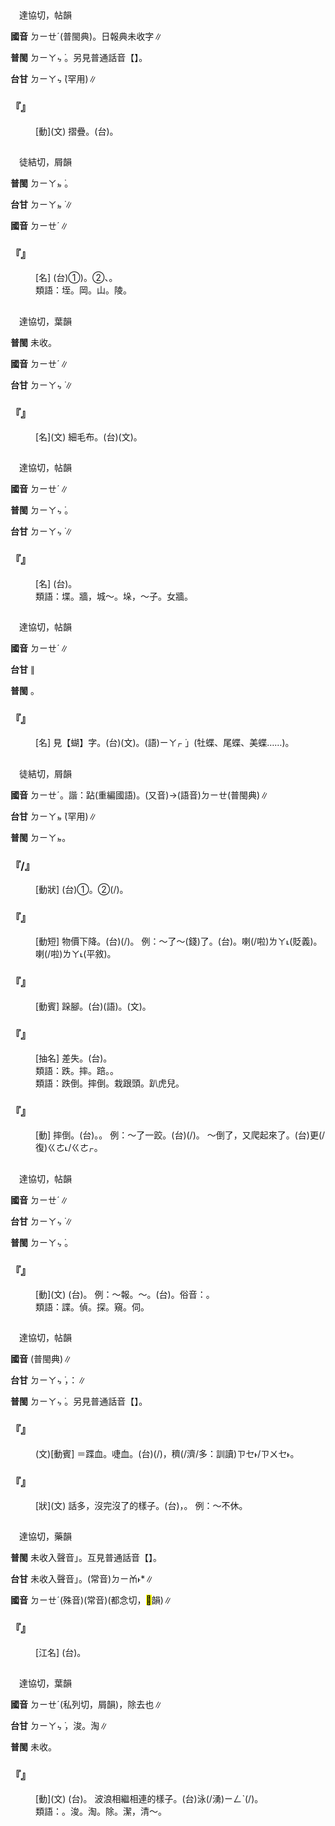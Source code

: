 
=={{ruby|揲|ㄉㄧㄝˊ}}==

　達協切，帖韻

'''國音''' <rt>ㄉㄧㄝˊ</rt>{{ruby|。|ㄕㄜˊ}}(普閩典)。日報典未收字∥

'''普閩''' <rt>ㄉㄧㄚㆴ ͘</rt>。另見普通話音【{{ruby|揲|ㄕㄜˊ}}】。

'''台甘''' <rt>ㄉㄧㄚㆴ ͘</rt>(罕用){{ruby|。|ㄒㄧㄚㆴ ͘}}∥

    

==='''『{{ruby|揲|ㄉㄧㄝˊ}}』'''===
: [動](文) 摺疊。(台){{ruby|揲|ㄉㄧㄚㆵ ͘}}。
    

=={{ruby|垤|ㄉㄧㄝˊ}}==

　徒結切，屑韻

'''普閩''' <rt>ㄉㄧㄚㆵ ͘</rt>。

'''台甘''' <rt>ㄉㄧㄚㆵ ͘</rt>∥

'''國音''' <rt>ㄉㄧㄝˊ</rt>∥

    

==='''『{{ruby|垤|ㄉㄧㄝˊ}}』'''===
: [名] (台)①){{ruby|地|ㄉㆤ˫}}{{ruby|面|ㆠㄧㄣ˫}}{{ruby|浮|ㄆㄨˊ}}{{ruby|起|ㄎㄧˋ}}{{ruby|丌|ㆤ}}{{ruby|蚼|ㄍㄠˋ}}{{ruby|蟻|ㄏㄧㄚ˫}}{{ruby|宿|ㄒㄧㄨ˫}}。②{{ruby|塗|ㄊㆦˊ}}{{ruby|山|ㄙㄨㆩ}}{{ruby|仔|ㄚ}}、{{ruby|土|ㄊㆦˊ}}{{ruby|堆|ㄉㄨㄧ}}。
:類語：垤。岡。山。陵。
:
    

=={{ruby|<mark>&#xf96d2;</mark>|ㄉㄧㄝˊ}}==

　達協切，葉韻

'''普閩''' 未收。

'''國音''' <rt>ㄉㄧㄝˊ</rt>∥

'''台甘''' <rt>ㄉㄧㄚㆴ ͘</rt>∥

    

==='''『{{ruby|<mark>&#xf96d2;</mark>|ㄉㄧㄝˊ}}』'''===
: [名](文) 細毛布。(台)(文){{ruby|幼|ㄧㄨ˪}}{{ruby|幼|ㄧㄨ˪}}{{ruby|丌|ㆤ}}{{ruby|毛|ㄇㆦˊ}}{{ruby|布|ㄅㆦ˪}}。
    

=={{ruby|堞|ㄉㄧㄝˊ}}==

　達協切，帖韻

'''國音''' <rt>ㄉㄧㄝˊ</rt>∥

'''普閩''' <rt>ㄉㄧㄚㆴ ͘</rt>。

'''台甘''' <rt>ㄉㄧㄚㆴ ͘</rt>∥

    

==='''『{{ruby|堞|ㄉㄧㄝˊ}}』'''===
: [名] (台){{ruby|城|ㄒㄧㆩˊ}}{{ruby|頂|ㄉㄧㄥˋ}}{{ruby|齒|ㄎㄧˋ}}{{ruby|形|ㄏㄧㄥˊ}}{{ruby|丌|ㆤ}}{{ruby|厚|ㄍㄠ˫}}{{ruby|牆|ㄑㄧㆧˊ/ㄑㄧㆫˊ}}。
:類語：堞。牆，城～。垛，～子。女牆。
:
    

=={{ruby|蝶|ㄉㄧㄝˊ}}==

　達協切，帖韻

'''國音''' <rt>ㄉㄧㄝˊ</rt>∥

'''台甘''' {{ruby|(文)|ㄉㄧㄚㆴ ͘}}{{ruby|(語)|ㄧㄚㆷ ͘}}∥

'''普閩''' {{ruby|(文)|ㄉㄧㄚㆴ ͘}}{{ruby|(語)|ㄧㄚㆷ ͘}}。

    

==='''『{{ruby|蝴|ㄏㄨˊ}}{{ruby|蝶|ㄉㄧㄝˊ}}』'''===
: [名] 見【蝴】字。(台)(文){{ruby|蝴|ㆦˊ}}{{ruby|蝶|ㄉㄧㄚㆴ ͘}}。(語){{ruby|「|ㆠㄨㆤˋ}}<rt>ㄧㄚㆷ ͘</rt>」(牡蝶、尾蝶、美蝶……)。
    

=={{ruby|跌|ㄉㄧㄝˊ}}==

　徒結切，屑韻

'''國音''' <rt>ㄉㄧㄝˊ</rt>。諧：跕(重編國語)。(又音)→(語音)<rt>ㄉㄧㄝ</rt>(普閩典)∥

'''台甘''' <rt>ㄉㄧㄚㆵ ͘</rt>(罕用)∥

'''普閩''' <rt>ㄉㄧㄚㆵ</rt>。

    

==='''『{{ruby|跌|ㄉㄧㄝˊ}}{{ruby|宕|ㄉㄤˋ}}/{{ruby|蕩|ㄉㄤˋ}}』'''===
: [動狀] (台)①{{ruby|放|ㄏㆲ˪}}{{ruby|縱|ㄑㄧㆲ˪}}。②{{ruby|文|ㆠㄨㄣˊ}}{{ruby|章|ㄐㄧㆫ/ㄐㄧㆧ/ㄐㄧㆲ}}{{ruby|丌|ㆤ}}{{ruby|字|ㆢㄧ˫/ㄌㄧ˫}}{{ruby|句|ㄍㄨ˪}}{{ruby|讀|ㄊㄚㆶ ͘}}{{ruby|著|ㄉㄧㄜㆷ ͘}}{{ruby|有|ㄨ˫}}{{ruby|抑|ㄧㆤㆶ}}{{ruby|揚|ㄧㆲˊ}}{{ruby|頓|ㄉㄨㄣ˪}}{{ruby|挫|ㄘㄜ˪}}(/{{ruby|高|ㄍㄨㄢˊ}}{{ruby|高|ㄍㄨㄢˊ}}{{ruby|低|ㄍㆤ˫}}{{ruby|低|ㄍㆤ˫}})。
    

==='''『{{ruby|跌|ㄉㄧㄝˊ}}{{ruby|價|ㄐㄧㄚˋ}}』'''===
: [動短] 物價下降。(台){{ruby|物|ㄇㆭㆷ ͘/ㄇㄧㆷ ͘}}{{ruby|價|ㄍㆤ˪}}{{ruby|降|ㄍㄤ˪}}{{ruby|低|ㄍㆤ˫}}(/{{ruby|跋|ㄅㄨㄚㆷ ͘}}{{ruby|價|ㄍㆤ˪}})。 例：～了～(錢)了。(台){{ruby|跋|ㄅㄨㄚㆷ ͘}}{{ruby|價|ㄍㆤ˪}}。{{ruby|落|ㄌㄚㆶ}}{{ruby|價|ㄍㆤ˪}}喇(/啦)<rt>ㄌㄚ˪</rt>(貶義)。{{ruby|落|ㄌㄜㆷ ͘}}{{ruby|價|ㄍㆤ˪}}喇(/啦)<rt>ㄌㄚ˪</rt>(平敘)。
    

==='''『{{ruby|跌|ㄉㄧㄝˊ}}{{ruby|足|ㄗㄨˊ}}』'''===
: [動賓] 跺腳。(台){{ruby|頓|ㄉㆭ˪}}{{ruby|骹|ㄎㄚ}}(語)。{{ruby|頓|ㄉㄨㄣ˪}}{{ruby|足|ㄐㄧㆦㆶ}}(文)。
    

==='''『{{ruby|差|ㄔㄚ}}{{ruby|跌|ㄉㄧㄝˊ}}』'''===
: [抽名] 差失。(台){{ruby|失|ㄒㄧㆴ}}{{ruby|錯|ㄘㄜ˪}}。
:類語：跌。摔。踣。{{ruby|<mark>&#xf8fe9;</mark>|ㄅㄧˋ}}。
:
:類語：跌倒。摔倒。栽跟頭。趴虎兒。
:
    

==='''『{{ruby|跌|ㄉㄧㄝˊ}}』'''===
: [動] 摔倒。(台){{ruby|跋|ㄅㄨㄚㆷ ͘}}{{ruby|倒|ㄉㄜˋ}}。{{ruby|摔|ㄒㄧㄚㆶ}}{{ruby|倒|ㄉㄜˋ}}。 例：～了一跤。(台){{ruby|跋|ㄅㄨㄚㆷ ͘}}(/{{ruby|摔|ㄒㄧㄚㆶ}}){{ruby|一|ㄐㄧㆵ ͘}}{{ruby|倒|ㄉㄜˋ}}。 ～倒了，又爬起來了。(台){{ruby|跋|ㄅㄨㄚㆷ ͘}}{{ruby|倒|ㄉㄜˋ}}{{ruby|落|ㄌㄜㆷ ͘}}{{ruby|去|ㄎㄧ˪}}更(/復)<rt>ㄍㄜ˪/ㄍㄜㆷ</rt>{{ruby|再|ㄗㄞ˪}}{{ruby|趴|ㄅㆤㆷ}}{{ruby|起|·ㄎㄧˋ}}{{ruby|來|·ㄌㄞˊ}}。
    

=={{ruby|諜|ㄉㄧㄝˊ}}==

　達協切，帖韻

'''國音''' <rt>ㄉㄧㄝˊ</rt>∥

'''台甘''' <rt>ㄉㄧㄚㆴ ͘</rt>∥

'''普閩''' <rt>ㄉㄧㄚㆴ ͘</rt>。

    

==='''『{{ruby|諜|ㄉㄧㄝˊ}}』'''===
: [動](文) (台){{ruby|暗|ㆰ˪}}{{ruby|探|ㄊㆰ˪}}{{ruby|敵|ㄉㄧㆤㆶ}}{{ruby|人|ㄌㄧㄣˊ/ㆢㄧㄣˊ}}{{ruby|丌|ㆤ}}{{ruby|動|ㄉㆲ˫}}{{ruby|靜|ㄐㄧㄥ˫}}。 例：～報。{{ruby|間|ㄐㄧㄢˋ}}～。(台){{ruby|間|ㄍㄢ}}{{ruby|諜|ㄉㄧㄚㆴ ͘}}。俗音：{{ruby|間|ㄐㄧㄢ}}{{ruby|諜|ㄉㄧㄝˊ}}。
:類語：諜。偵。探。窺。伺。
:
    

=={{ruby|喋|ㄉㄧㄝˊ}}==

　達協切，帖韻

'''國音''' {{ruby|(文)|ㄉㄧㄝˊ}}{{ruby|。|ㄓㄚˊ}}(普閩典)∥

'''台甘''' <rt>ㄉㄧㄚㆴ ͘</rt>{{ruby|。|ㄊㄧㆷ ͘}}，{{ruby|如|ㄌㄨˊ}}：{{ruby|大|ㄉㄨㄚ˫}}{{ruby|舌|ㄐㄧㆷ ͘}}{{ruby|興|ㄏㄧㄥ˪}}{{ruby|喋|ㄊㄧㆷ ͘}}∥

'''普閩''' <rt>ㄉㄧㄚㆴ ͘</rt>。另見普通話音【{{ruby|喋|ㄓㄚˊ}}】。

    

==='''『{{ruby|喋|ㄉㄧㄝˊ}}{{ruby|血|ㄒㄩㄝˋ}}』'''===
: (文)[動賓] ＝蹀血。啑血。(台){{ruby|踏|ㄉㄚㆷ ͘}}(/{{ruby|涉|ㄒㄧㄚㆴ ͘}}){{ruby|血|ㄏㄨㆤㆷ/ㄏㄨㄧㆷ}}，{{ruby|形|ㄏㄧㄥˊ}}{{ruby|容|ㄧㆲˊ}}{{ruby|流|ㄌㄠˊ}}{{ruby|血|ㄏㄨㆤㆷ/ㄏㄨㄧㆷ}}{{ruby|流|ㄌㄠˊ}}{{ruby|真|ㄐㄧㄣ}}穧(/濟/多：訓讀)<rt>ㄗㆤ˫/ㄗㄨㆤ˫</rt>。
:
    

==='''『{{ruby|喋|ㄉㄧㄝˊ}}{{ruby|喋|ㄉㄧㄝˊ}}』'''===
: [狀](文) 話多，沒完沒了的樣子。(台){{ruby|喋|ㄊㄧㆷ ͘}}{{ruby|喋|ㄊㄧㆷ ͘}}{{ruby|叫|ㄍㄧㄜ˪}}，{{ruby|會|ㄨㆤ˫/ㆤ˫}}{{ruby|了|ㄌㄧㄠˋ}}{{ruby|<mark>&#xffa45;</mark>|ㆠㆤ˫/ㆠㄨㆤ˫}}{{ruby|盡|ㄐㄧㄣ˫}}{{ruby|丌|ㆤ}}{{ruby|款|ㄎㄨㄢˋ}}。 例：～不休。
    

=={{ruby|墊|ㄉㄧㄝˊ}}==

　達協切，藥韻

'''普閩''' 未收入聲音{{ruby|「|ㄉㄧㄚㆴ ͘}}」。互見普通話音【{{ruby|墊|ㄉㄧㄢˋ}}】。

'''台甘''' 未收入聲音{{ruby|「|ㄉㄧㄚㆴ ͘}}」。(常音)<rt>ㄉㄧㆰ˫</rt>*∥

'''國音''' <rt>ㄉㄧㄝˊ</rt>(殊音){{ruby|。|ㄉㄧㄢˋ}}(常音)(都念切，<mark>&#xf96d9;</mark>韻)∥

    

==='''『{{ruby|墊|ㄉㄧㄝˊ}}{{ruby|江|ㄐㄧㄤ}}』'''===
: [江名] (台){{ruby|墊|ㄉㄧㄚㆴ ͘}}{{ruby|江|ㄍㄤ}}。
    

=={{ruby|渫|ㄉㄧㄝˊ}}==

　達協切，葉韻

'''國音''' <rt>ㄉㄧㄝˊ</rt>{{ruby|。|ㄒㄧㄝˋ}}(私列切，屑韻)，除去也∥

'''台甘''' <rt>ㄉㄧㄚㆴ ͘</rt>{{ruby|。|ㄒㄧㄚㆵ}}，浚。淘∥

'''普閩''' 未收。

    

==='''『{{ruby|渫|ㄉㄧㄝˊ}}』'''===
: [動](文) (台){{ruby|渫|ㄉㄧㄚㆴ ͘}}{{ruby|渫|ㄉㄧㄚㆴ ͘}}。 波浪相繼相連的樣子。(台){{ruby|水|ㄗㄨㄧˋ}}泳(/湧)<rt>ㄧㄥˋ</rt>{{ruby|相|ㄒㄧㄜ/ㄙㆩ}}{{ruby|連|ㄌㄧㄢˊ}}{{ruby|相|ㄒㄧㄜ/ㄙㆩ}}{{ruby|接|ㄐㄧㄚㆴ}}(/{{ruby|續|ㄙㄨㄚ˪}}){{ruby|丌|ㆤ}}{{ruby|款|ㄎㄨㄢˋ}}。
:類語：{{ruby|渫|ㄒㄧㄝˋ}}。浚。淘。除。潔，清～。
:
    
